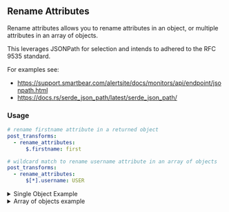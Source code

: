 ## Rename Attributes


Rename attributes allows you to rename attributes in an object, or multiple attributes in an array of objects.

This leverages JSONPath for selection and intends to adhered to the RFC 9535 standard.

For examples see:
- https://support.smartbear.com/alertsite/docs/monitors/api/endpoint/jsonpath.html
- https://docs.rs/serde_json_path/latest/serde_json_path/


<h3> Usage </h3>


```yaml
# rename firstname attribute in a returned object
post_transforms:
  - rename_attributes:
      $.firstname: first
```

```yaml
# wildcard match to rename username attribute in an array of objects
post_transforms:
  - rename_attributes:
      $[*].username: USER
```

<details>

<summary>Single Object Example</summary>

### Single object example
Input
```json
  {
    "id": 1,
    "name": "Leanne Graham",
    "username": "Bret",
    "email": "Sincere@april.biz"
  }
```

```yml reference title="Rename Attributes Object"
https://github.com/airpipeio/airpipe-docs/blob/main/docs/examples/_ex_ymls/_transforms_/rename_attributes-object.yml
```

Result
```json
  {
    "id": 1,
    "name": "Leanne Graham",
    "USER": "Bret",
    "email": "Sincere@april.biz"
  }
```

</details>

<details>

<summary>Array of objects example</summary>

### Array of objects example
Input
```json
[
  {
    "id": 1,
    "name": "Leanne Graham",
    "username": "Bret",
    "email": "Sincere@april.biz"
  },
  {
    "id": 2,
    "name": "Ervin Howell",
    "username": "Antonette",
    "email": "Shanna@melissa.tv"
  }
]
```

```yml reference title="Rename Attributes Array"
https://github.com/airpipeio/airpipe-docs/blob/main/docs/examples/_ex_ymls/_transforms_/rename_attributes-array.yml
```

Result
```json
[
  {
    "id": 1,
    "fullName": "Leanne Graham",
    "username": "Bret",
    "email": "Sincere@april.biz"
  },
  {
    "id": 2,
    "fullName": "Ervin Howell",
    "username": "Antonette",
    "email": "Shanna@melissa.tv"
  }
]
```

---

</details>
